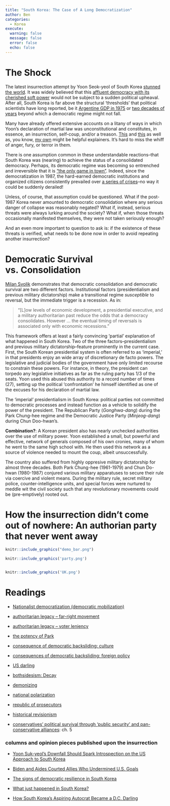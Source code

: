 ```yaml
---
title: "South Korea: The Case of A Long Democratization"
author: Ben
categories:
  - Korea
execute:
  warning: false
  message: false
  error: false
  echo: false    
---
```


# The Shock

The latest insurrection attempt by Yoon Seok-yeol of South Korea [stunned the world](https://edition.cnn.com/2024/12/03/asia/south-korea-martial-law-intl/index.html). It was widely believed that this [affluent democracy with its cherished soft power](https://www.ft.com/content/e7d199dc-7ca7-4a41-ba17-eaeb76e2f64a?utm_source=chatgpt.com) would not be subject to a sudden political upheaval. After all, South Korea is far above the structural 'thresholds' that political scientists have long reported, be it [Argentine GDP in 1975](https://www.cambridge.org/core/books/democracy-and-development/4A5F43C449ADA81BDB9293D5B10D27C1) or [two decades of years](https://onlinelibrary.wiley.com/doi/full/10.1111/j.1540-5907.2006.00201.x) beyond which a democratic regime might not fall.

Many have already offered extensive accounts on a litany of ways in which Yoon's declaration of martial law was unconstitutional and constitutes, in essence, an insurrection, self-coup, and/or a treason. [This](https://goodauthority.org/news/martial-law-south-korea-president-yoon/) and [this](https://theconversation.com/south-korea-shook-a-presidential-power-grab-failure-to-impeach-now-risks-damaging-democracy-245352) as well as, you know, [my own](https://www.msnbc.com/opinion/msnbc-opinion/south-korea-democracy-trump-lessons-rcna182893) might be helpful explainers. It's hard to miss the whiff of anger, fury, or terror in them.

There is one assumption common in these understandable reactions--that South Korea was (nearing) to achieve the status of a consolidated democracy. Perhaps, its democratic regime was becoming so entrenched and irreversible that it is ["the only game in town"](https://www.press.jhu.edu/books/title/2194/problems-democratic-transition-and-consolidation?srsltid=AfmBOoqxsN9rgCP3-sEPfCeziUGht3xyaB2pj2QlAqFZ6o_shissSspp). Indeed, since the democratization in 1987, the hard-earned democratic institutions and organized citizens consistently prevailed over [a series of crises](https://www.nytimes.com/2016/12/10/world/asia/south-korea-protests-history.html)--no way it could be suddenly derailed!

Unless, of course, that assumption could be questioned. What if the post-1987 Korea never amounted to democratic consolidation where any serious danger of collapse was reasonably negated? What if, instead, serious threats were always lurking around the society? What if, when those threats occasionally manifested themselves, they were not taken seriously enough?

And an even more important to question to ask is: if the existence of these threats is verified, what needs to be done now in order to avoid repeating another insurrection?

# Democratic Survival vs. Consolidation

[Milan Svolik](https://www.cambridge.org/core/journals/american-political-science-review/article/authoritarian-reversals-and-democratic-consolidation/E3963766F74CC6CF2AEE2F5B883139F4) demonstrates that democratic consolidation and democratic survival are two different factors. Institutional factors (presidentialism and previous military dictatorship) make a transitional regime *susceptible* to reversal, but the immediate trigger is a recession. As in:

> "\[L\]ow levels of economic development, a presidential executive, and a military authoritarian past reduce the odds that a democracy consolidates. However ... the eventual timing of reversals is associated only with economic recessions."

This framework offers at least a fairly convincing 'partial' explanation of what happened in South Korea. Two of the three factors--presidentialism and previous military dictatorship--feature prominently in the current case. First, the South Korean presidential system is often referred to as 'imperial,' in that presidents enjoy an wide array of discretionary de facto powers. The legislative and judicial bodies of the government have only limited recourse to constrain these powers. For instance, in theory, the president can torpedo any legislative initiatives as far as the ruling party has 1/3 of the seats. Yoon used this abused this authority to a record number of times (27), setting up the political 'confrontation' he himself identified as one of the excuses for his declaration of martial law.

The 'imperial' presidentialism in South Korea: political parties not committed to democratic processes and instead function as a vehicle to solidify the power of the president. The Republican Party (*Gonghwa-dang*) during the Park Chung-hee regime and the Democratic Justice Party (*Minjeog-dang*) during Chun Doo-hwan's.

**Combination?**: A Korean president also has nearly unchecked authorities over the use of military power. Yoon established a small, but powerful and effective, network of generals composed of his own cronies, many of whom he went to the same high school with. He then used this network as a source of violence needed to mount the coup, albeit unsuccessfully.

The country also suffered from highly oppresive military dictatorship for almost three decades. Both Park Chung-hee (1961-1979) and Chun Do-hwan (1980-1987) conjured various military apparatuses to secure their rule via coercive and violent means. During the military rule, secret military police, counter-intelligence units, and special forces were nurtured to meddle wit the civil society such that any revolutionary movements could be (pre-emptively) rooted out.

# How the insurrection didn't come out of nowhere: An authorian party that never went away


```r


knitr::include_graphics("demo_bar.png")


```

```r

knitr::include_graphics('party.png')



```

```r


knitr::include_graphics('UK.png')


```

# Readings

-   [Nationalist democratization (democratic mobilization)](https://www.cambridge.org/core/journals/international-organization/article/memory-institutions-and-the-domestic-politics-of-south-koreanjapanese-relations/F7DDA42D3881CFF2E83B475739C8BB7C)

-   [authoritarian legacy -- far-right movement](https://www.tandfonline.com/doi/full/10.1080/13510347.2023.2301330)

-   [authoritarian legacy -- voter leniency](https://www.cambridge.org/core/journals/journal-of-east-asian-studies/article/authoritarian-legacies-and-partisan-bias-in-corruption-voting/8DFBD8F1A74ACC76257A063EAAA1FFD7)

-   [the potency of Park](https://onlinelibrary.wiley.com/doi/full/10.1111/ajps.12716)

-   [consequence of democratic backsliding: culture](https://www.tandfonline.com/doi/full/10.1080/13510347.2024.2343103)

-   [consequences of democratic backsliding: foreign policy](https://www.tandfonline.com/doi/full/10.1080/09512748.2024.2317277)

-   [US darling](https://foreignpolicy.com/2024/12/10/south-korea-martial-law-president-washington/?utm_source=flipboard&utm_content=topic/politics)

-   [bothsidesism: Decay](https://www.journalofdemocracy.org/articles/south-koreas-democratic-decay/)

-   [demonizing](https://koreaonpoint.org/view.php?topic_idx=129&idx=318)

-   [national polarization](https://journals.sagepub.com/doi/full/10.1177/00104140231178724)

-   [republic of prosecutors](https://english.hani.co.kr/arti/english_edition/english_editorials/1039742.html)

-   [historical revisionism](https://journals.sagepub.com/doi/full/10.1177/00323292211033082)

-   [conservatives' political survival through 'public security' and pan-conservative alliances](https://press.umich.edu/Books/T/The-Postdevelopmental-State2): ch. 5


### columns and opinion pieces published upon the insurrection

- [Yoon Suk-yeol’s Downfall Should Spark Introspection on the US Approach to South Korea ](https://thediplomat.com/2024/12/yoon-suk-yeols-downfall-should-spark-introspection-on-the-us-approach-to-south-korea/?fbclid=IwZXh0bgNhZW0CMTEAAR3tqZZSiVS4DR5DDRyahFc8O7orqWWKrIVZonZvu1JQ_1-MsMWw4_lv0Uw_aem_ztxPKicAsKaKAxrpw797-g)

- [Biden and Aides Courted Allies Who Undermined U.S. Goals](https://www.nytimes.com/2024/12/26/us/politics/biden-allies-foreign-policy.html?unlocked_article_code=1.kU4.sqwK.gHXKSLbkADeR)

- [The signs of democratic resilience in South Korea](https://goodauthority.org/news/south-korea-democratic-resilience-yoon-impeach-constitution/)

- [What just happened in South Korea?](https://goodauthority.org/news/martial-law-south-korea-president-yoon/)

- [How South Korea’s Aspiring Autocrat Became a D.C. Darling](https://foreignpolicy.com/2024/12/10/south-korea-martial-law-president-washington/)


